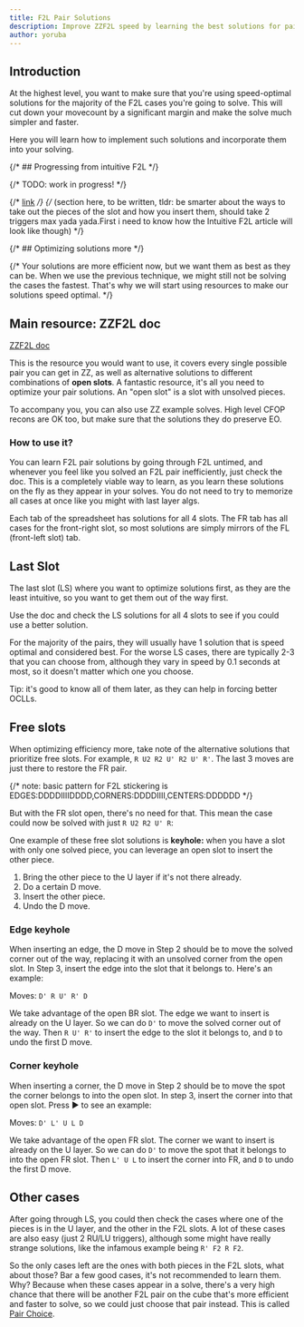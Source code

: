 ```yaml
---
title: F2L Pair Solutions
description: Improve ZZF2L speed by learning the best solutions for pairs.
author: yoruba
---
```



## Introduction

At the highest level, you want to make sure that you're using speed-optimal solutions for the majority of the F2L cases you're going to solve. This will cut down your movecount by a significant margin and make the solve much simpler and faster.

Here you will learn how to implement such solutions and incorporate them into your solving.

{/* ## Progressing from intuitive F2L */}

{/* TODO: work in progress! */}

{/* [link](/zz/tutorial/zzf2l) */}
{/* (section here, to be written, tldr: be smarter about the ways to take out the pieces of the slot and how you insert them, should take 2 triggers max yada yada.First i need to know how the Intuitive F2L article will look like though) */}

{/* ## Optimizing solutions more */}

{/* Your solutions are more efficient now, but we want them as best as they can be. When we use the previous technique, we might still not be solving the cases the fastest. That's why we will start using resources to make our solutions speed optimal. */}

## Main resource: ZZF2L doc

[ZZF2L doc](https://docs.google.com/spreadsheets/d/13O15zHAd0rKU9V9VQHw1vLEQh7v5fpWzeajokjz8LgA)

This is the resource you would want to use, it covers every single possible pair you can get in ZZ, as well as alternative solutions to different combinations of **open slots**. A fantastic resource, it's all you need to optimize your pair solutions.
An "open slot" is a slot with unsolved pieces.

To accompany you, you can also use ZZ example solves. High level CFOP recons are OK too, but make sure that the solutions they do preserve EO.

### How to use it?

You can learn F2L pair solutions by going through F2L untimed, and whenever you feel like you solved an F2L pair inefficiently, just check the doc. This is a completely viable way to learn, as you learn these solutions on the fly as they appear in your solves. You do not need to try to memorize all cases at once like you might with last layer algs.

Each tab of the spreadsheet has solutions for all 4 slots. The FR tab has all cases for the front-right slot, so most solutions are simply mirrors of the FL (front-left slot) tab.

## Last Slot

The last slot (LS) where you want to optimize solutions first, as they are the least intuitive, so you want to get them out of the way first.

Use the doc and check the LS solutions for all 4 slots to see if you could use a better solution.

For the majority of the pairs, they will usually have 1 solution that is speed optimal and considered best. For the worse LS cases, there are typically 2-3 that you can choose from, although they vary in speed by 0.1 seconds at most, so it doesn't matter which one you choose.

Tip: it's good to know all of them later, as they can help in forcing better OCLLs.

## Free slots

When optimizing efficiency more, take note of the alternative solutions that prioritize free slots. For example, `R U2 R2 U' R2 U' R'`. The last 3 moves are just there to restore the FR pair.

{/* note: basic pattern for F2L stickering is EDGES:DDDDIIIIDDDD,CORNERS:DDDDIIII,CENTERS:DDDDDD */}

<TwistyPlayer
  experimentalSetupAlg="z2"
  alg="R U2' R2' U' R2 U' R'"
  experimentalSetupAnchor="end"
    experimentalStickeringMaskOrbits="EDGES:DDDDIIIIDDD-,CORNERS:DD-DIIII,CENTERS:DDDDDD"
/>

But with the FR slot open, there's no need for that. This mean the case could now be solved with just `R U2 R2 U' R`:

<TwistyPlayer
  experimentalSetupAlg="z2"
  alg="R U2' R2' U' R"
  experimentalSetupAnchor="end"
    experimentalStickeringMaskOrbits="EDGES:DDDDIIIIDID-,CORNERS:DD-IIIII,CENTERS:DDDDDD"
/>

One example of these free slot solutions is **keyhole:** when you have a slot with only one solved piece, you can leverage an open slot to insert the other piece.

1. Bring the other piece to the U layer if it's not there already.
2. Do a certain D move.
3. Insert the other piece.
4. Undo the D move.

### Edge keyhole

When inserting an edge, the D move in Step 2 should be to move the solved corner out of the way, replacing it with an unsolved corner from the open slot.
In Step 3, insert the edge into the slot that it belongs to. Here's an example:

<TwistyPlayer
  experimentalSetupAlg="z2"
  alg="D' R U' R' D"
  experimentalSetupAnchor="end"
    experimentalStickeringMaskOrbits="EDGES:DDDDIIIID-DI,CORNERS:DDIDIIII,CENTERS:DDDDDD"
/>
<span>Moves: `D' R U' R' D`</span>

We take advantage of the open BR slot. The edge we want to insert is already on the U layer.
So we can do `D'` to move the solved corner out of the way.
Then `R U' R'` to insert the edge to the slot it belongs to, and `D` to undo the first D move.

### Corner keyhole

When inserting a corner, the D move in Step 2 should be to move the spot the corner belongs to into the open slot. In step 3, insert the corner into that open slot. Press ▶️ to see an example:

<TwistyPlayer
  experimentalSetupAlg="z2"
  alg="D' L' U L D"
  experimentalSetupAnchor="end"
    experimentalStickeringMaskOrbits="EDGES:DDDDIIIIIDDD,CORNERS:IDD-IIII,CENTERS:DDDDDD"
/>
<span>Moves: `D' L' U L D`</span>

We take advantage of the open FR slot. The corner we want to insert is already on the U layer. So we can do `D'` to move the spot that it belongs to into the open FR slot. Then `L' U L` to insert the corner into FR, and `D` to undo the first D move.

## Other cases

After going through LS, you could then check the cases where one of the pieces is in the U layer, and the other in the F2L slots. A lot of these cases are also easy (just 2 RU/LU triggers), although some might have really strange solutions, like the infamous example being `R' F2 R F2`.

<TwistyPlayer
  experimentalSetupAlg="z2"
  alg="R' F2 R F2"
  experimentalSetupAnchor="end"
    experimentalStickeringMaskOrbits="EDGES:DDDDIIII-IDD,CORNERS:-DDIIIII,CENTERS:DDDDDD"
/>

So the only cases left are the ones with both pieces in the F2L slots, what about those? Bar a few good cases, it's not recommended to learn them. Why? Because when these cases appear in a solve, there's a very high chance that there will be another F2L pair on the cube that's more efficient and faster to solve, so we could just choose that pair instead. This is called [Pair Choice](/zz/improvement-guide/zzf2l/pair-choice).
